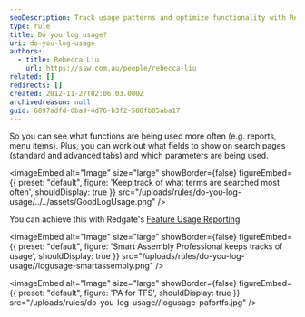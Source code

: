 ```yaml
---
seoDescription: Track usage patterns and optimize functionality with Redgate's Feature Usage Reporting, identifying top-searched terms and informing search page field layouts.
type: rule
title: Do you log usage?
uri: do-you-log-usage
authors:
  - title: Rebecca Liu
    url: https://ssw.com.au/people/rebecca-liu
related: []
redirects: []
created: 2012-11-27T02:06:03.000Z
archivedreason: null
guid: 6897adfd-0ba9-4d76-b3f2-580fb05aba17
---
```


So you can see what functions are being used more often (e.g. reports, menu items).
Plus, you can work out what fields to show on search pages (standard and advanced tabs) and which parameters are being used.

<imageEmbed
  alt="Image"
  size="large"
  showBorder={false}
  figureEmbed={{
    preset: "default",
    figure: 'Keep track of what terms are searched most often',
    shouldDisplay: true
  }}
  src="/uploads/rules/do-you-log-usage/../../assets/GoodLogUsage.png"
/>

You can achieve this with Redgate's [Feature Usage Reporting](http://www.red-gate.com/products/dotnet-development/smartassembly/).


<imageEmbed
  alt="Image"
  size="large"
  showBorder={false}
  figureEmbed={{
    preset: "default",
    figure: 'Smart Assembly Professional keeps tracks of usage',
    shouldDisplay: true
  }}
  src="/uploads/rules/do-you-log-usage//logusage-smartassembly.png"
/>


<imageEmbed
  alt="Image"
  size="large"
  showBorder={false}
  figureEmbed={{
    preset: "default",
    figure: 'PA for TFS',
    shouldDisplay: true
  }}
  src="/uploads/rules/do-you-log-usage//logusage-pafortfs.jpg"
/>